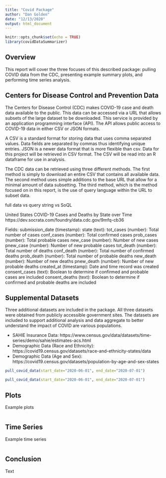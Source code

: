 ```yaml
---
title: "Covid Package"
author: "Dan Golden"
date: "12/13/2020"
output: html_document
---
```


```r
knitr::opts_chunk$set(echo = TRUE)
library(covidDataSummarizer)
```


## Overview

This report will cover the three focuses of this described package: pulling COVID data from the CDC, presenting example summary plots, and performing time series analysis.


## Centers for Disease Control and Prevention Data

The Centers for Disease Control (CDC) makes COVID-19 case and death data available to the public. This data can be accessed via a URL that allows subsets of the large dataset to be downloaded. This service is provided by an application programming interface (API). The API allows public access to COVID-19 data in either CSV or JSON formats. 

A CSV is a standard format for storing data that uses comma separated values. Data fields are separated by commas thus identifying unique entries. JSON is a newer data format that is more flexible than csv. Data for this project will be retrieved in CSV format. The CSV will be read into an R dataframe for use in analysis.

The CDC data can be retrieved using three different methods. The first method is simply to download an entire CSV that contains all available data. The second method uses simple additions to the base URL that allow for a minimal amount of data subsetting. The third method, which is the method focused on in this report, is the use of query language within the URL to subset data. 


full data vs query string vs SoQL

United States COVID-19 Cases and Deaths by State over Time
https://dev.socrata.com/foundry/data.cdc.gov/9mfq-cb36

Fields:
submission_date (timestamp):
state (text): 
tot_cases (number): Total number of cases
conf_cases (number): Total confirmed cases
prob_cases (number): Total probable cases
new_case (number): Number of new cases
pnew_case (number): Number of new probable cases
tot_death (number): Total number of deaths
conf_death (number): Total number of confirmed deaths
prob_death (number): Total number of probable deaths
new_death (number): Number of new deaths
pnew_death (number): Number of new probable deaths
created_at (timestamp): Date and time record was created
consent_cases (text): Boolean to determine if confirmed and probable cases are included
consent_deaths (text): Boolean to determine if confirmed and probable deaths are included


## Supplemental Datasets

Three additional datasets are included in the package. All three datasets were obtained from publicly accessible government sites. The datasets are included to support additional analysis and data aggregate to better understand the impact of COVID are various populations.


- SAHIE Insurance Data: https://www.census.gov/data/datasets/time-series/demo/sahie/estimates-acs.html
- Demographic Data (Race and Ethnicity): https://covid19.census.gov/datasets/race-and-ethnicity-states/data
- Demographic Data (Age and Sex): https://covid19.census.gov/datasets/population-by-age-and-sex-states



```r
pull_covid_data(start_date="2020-06-01", end_date="2020-07-01")
```

```r
pull_covid_data(start_date="2020-06-01", end_date="2020-07-01")
```


## Plots

Example plots

```r

```


## Time Series

Example time series

```r

```



## Conclusion

Text
